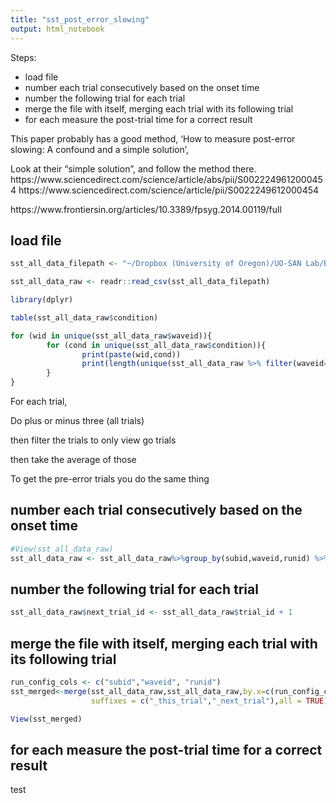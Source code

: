 ```yaml
---
title: "sst_post_error_slowing"
output: html_notebook
---
```


Steps:

 - load file
 - number each trial consecutively based on the onset time
 - number the following trial for each trial
 - merge the file with itself, merging each trial with its following trial
 - for each measure the post-trial time for a correct result
 

 
 
 This paper probably has a good method, 'How to measure post-error slowing: A confound and a simple solution',
 
 Look at their "simple solution", and follow the method there. https://www.sciencedirect.com/science/article/abs/pii/S0022249612000454
 https://www.sciencedirect.com/science/article/pii/S0022249612000454
 
 https://www.frontiersin.org/articles/10.3389/fpsyg.2014.00119/full
 
 
 
## load file

```r
sst_all_data_filepath <- "~/Dropbox (University of Oregon)/UO-SAN Lab/Berkman Lab/Devaluation/analysis_files/data/sst_behavioral_data_all.csv"

sst_all_data_raw <- readr::read_csv(sst_all_data_filepath)
```
```r
library(dplyr)
```


```r
table(sst_all_data_raw$condition)

for (wid in unique(sst_all_data_raw$waveid)){
        for (cond in unique(sst_all_data_raw$condition)){
                print(paste(wid,cond))
                print(length(unique(sst_all_data_raw %>% filter(waveid==wid & condition==cond) %>% .$duration)))
        }
}
```


For each trial,

Do plus or minus three (all trials)

then filter the trials to only view go trials

then take the average of those

To get the pre-error trials you do the same thing



## number each trial consecutively based on the onset time

```r


#View(sst_all_data_raw)
sst_all_data_raw <- sst_all_data_raw%>%group_by(subid,waveid,runid) %>% mutate(trial_id = seq_along(duration))


```



## number the following trial for each trial
```r
sst_all_data_raw$next_trial_id <- sst_all_data_raw$trial_id + 1
```



## merge the file with itself, merging each trial with its following trial

```r
run_config_cols <- c("subid","waveid", "runid")
sst_merged<-merge(sst_all_data_raw,sst_all_data_raw,by.x=c(run_config_cols,"next_trial_id"),by.y=c(run_config_cols,"trial_id"),
                  suffixes = c("_this_trial","_next_trial"),all = TRUE)
```

```r
View(sst_merged)
```

## for each measure the post-trial time for a correct result
test
